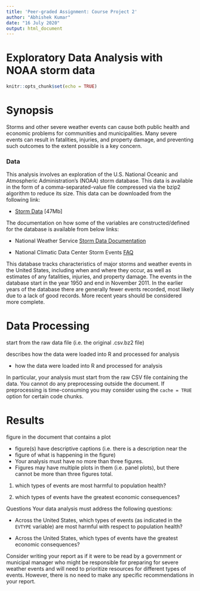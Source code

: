 ---
title: 'Peer-graded Assignment: Course Project 2'
author: "Abhishek Kumar"
date: "16 July 2020"
output: html_document
---

Exploratory Data Analysis with NOAA storm data
================================================

```{r setup, include=FALSE}
knitr::opts_chunk$set(echo = TRUE)
```

# Synopsis

Storms and other severe weather events can cause both public health and economic 
problems for communities and municipalities. Many severe events can result in 
fatalities, injuries, and property damage, and preventing such outcomes to the 
extent possible is a key concern.

### Data
This analysis involves an exploration of the U.S. National Oceanic and Atmospheric 
Administration's (NOAA) storm database. This data is available in the form of a 
comma-separated-value file compressed via the bzip2 algorithm to reduce its size. 
This data can be downloaded from the following link:

 * [Storm Data](https://d396qusza40orc.cloudfront.net/repdata%2Fdata%2FStormData.csv.bz2) [47Mb]

The documentation on how some of the variables are constructed/defined for the 
database is available from below links: 

 * National Weather Service [Storm Data Documentation](https://d396qusza40orc.cloudfront.net/repdata%2Fpeer2_doc%2Fpd01016005curr.pdf)

 * National Climatic Data Center Storm Events [FAQ](https://d396qusza40orc.cloudfront.net/repdata%2Fpeer2_doc%2FNCDC%20Storm%20Events-FAQ%20Page.pdf)

This database tracks characteristics of major storms and weather events in the 
United States, including when and where they occur, as well as estimates of any 
fatalities, injuries, and property damage. The events in the database start in the 
year 1950 and end in November 2011. In the earlier years of the database there 
are generally fewer events recorded, most likely due to a lack of good records. 
More recent years should be considered more complete.

# Data Processing

start from the raw data file (i.e. the original .csv.bz2 file)

describes how the data were loaded into R and processed for analysis

 *  how the data were loaded into R and processed for analysis

In particular, your analysis must start from the raw CSV file containing the 
data. You cannot do any preprocessing outside the document. If preprocessing is 
time-consuming you may consider using the `cache = TRUE` option for certain 
code chunks.

# Results

figure in the document that contains a plot

 * figure(s) have descriptive captions (i.e. there is a description near the 
 * figure of what is happening in the figure)
 * Your analysis must have no more than three figures. 
 * Figures may have multiple plots in them (i.e. panel plots), but there cannot 
 be more than three figures total.

1. which types of events are most harmful to population health?

2. which types of events have the greatest economic consequences?

Questions
Your data analysis must address the following questions:

 * Across the United States, which types of events (as indicated in the `EVTYPE` 
variable) are most harmful with respect to population health?

 * Across the United States, which types of events have the greatest economic 
 consequences?

Consider writing your report as if it were to be read by a government or 
municipal manager who might be responsible for preparing for severe weather 
events and will need to prioritize resources for different types of events. 
However, there is no need to make any specific recommendations in your report.

